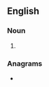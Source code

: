 ==English==

===Noun===
{{head|en|noun form}}

# {{plural of|en|pinsetter}}

===Anagrams===
* {{anagrams|en|a=eeinprsstt|persistent|presentist|prettiness|serpentist}}